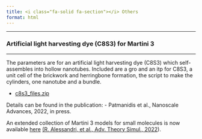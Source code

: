 ```yaml
---
title: <i class="fa-solid fa-section"></i> Others
format: html
---
```


<hr>

### Artificial light harvesting dye (C8S3) for Martini 3
<hr>

The parameters are for an artificial light harvesting dye (C8S3) which self-assembles into hollow nanotubes. Included are a gro and an itp for C8S3, a unit cell of the brickwork and herringbone formation, the script to make the cylinders, one nanotube and a bundle.

- [c8s3_files.zip](https://martini-library.s3.us-east-2.amazonaws.com/ff_parameters/martini2/others/c8s3_files.zip)
 
Details can be found in the publication:
- Patmanidis et al., Nanoscale Advances, 2022, in press.



An extended collection of Martini 3 models for small molecules is now available [here](https://github.com/ricalessandri/Martini3-small-molecules/blob/main/models/martini_v3.0.0_small_molecules_v1.itp) [(R. Alessandri, et al., Adv. Theory Simul., 2022](https://doi.org/10.1002/adts.202100391)).